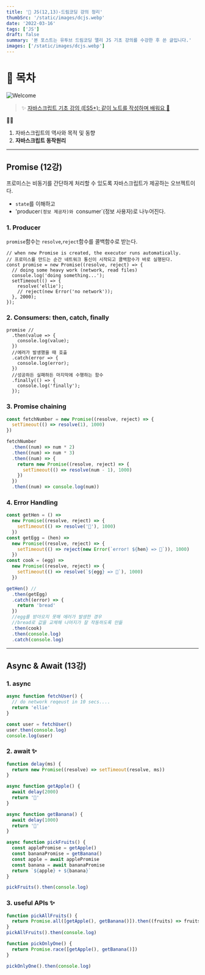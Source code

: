 ```yaml
---
title: '🎉 JS(12,13)-드림코딩 강의 정리'
thumbSrc: '/static/images/dcjs.webp'
date: '2022-03-16'
tags: ['JS']
draft: false
summary: '본 포스트는 유투브 드림코딩 앨리 JS 기초 강의를 수강한 후 쓴 글입니다.'
images: ['/static/images/dcjs.webp']
---
```


# 📌 목차

![Welcome](/static/images/dcjs.webp)

> ✨ [자바스크립트 기초 강의 (ES5+): 같이 노트를 작성하며 배워요 📒](https://www.youtube.com/playlist?list=PLv2d7VI9OotTVOL4QmPfvJWPJvkmv6h-2)

💁🏻

1.  자바스크립트의 역사와 목적 및 동향
2.  **자바스크립트 동작원리**

---

## Promise (12강)

프로미스는 비동기를 간단하게 처리할 수 있도록 자바스크립트가 제공하는 오브젝트이다.

- `state`를 이해하고
- 'producer`(정보 제공자)와 `consumer`(정보 사용자)로 나누어진다.

### 1. Producer

`promise`함수는 `resolve`,`reject`함수를 콜백함수로 받는다.

```JS
// when new Promise is created, the executor runs automatically.
// 프로미스를 만드는 순간 네트워크 통신이 시작되고 콜백함수가 바로 실행된다.
const promise = new Promise((resolve, reject) => {
  // doing some heavy work (network, read files)
  console.log('doing something...');
  setTimeout(() => {
    resolve('ellie');
    // reject(new Error('no network'));
  }, 2000);
});

```

### 2. Consumers: then, catch, finally

```JS
promise //
  .then(value => {
    console.log(value);
  })
  //에러가 발생했을 때 호출
  .catch(error => {
    console.log(error);
  })
  //성공하든 실패하든 마지막에 수행하는 함수
  .finally(() => {
    console.log('finally');
  });
```

### 3. Promise chaining

```js
const fetchNumber = new Promise((resolve, reject) => {
  setTimeout(() => resolve(1), 1000)
})

fetchNumber
  .then((num) => num * 2)
  .then((num) => num * 3)
  .then((num) => {
    return new Promise((resolve, reject) => {
      setTimeout(() => resolve(num - 1), 1000)
    })
  })
  .then((num) => console.log(num))
```

### 4. Error Handling

```js
const getHen = () =>
  new Promise((resolve, reject) => {
    setTimeout(() => resolve('🐓'), 1000)
  })
const getEgg = (hen) =>
  new Promise((resolve, reject) => {
    setTimeout(() => reject(new Error(`error! ${hen} => 🥚`)), 1000)
  })
const cook = (egg) =>
  new Promise((resolve, reject) => {
    setTimeout(() => resolve(`${egg} => 🍳`), 1000)
  })

getHen() //
  .then(getEgg)
  .catch((error) => {
    return 'bread'
  })
  //egg를 받아오지 못해 에러가 발생한 경우
  //bread로 값을 교체해 나머지가 잘 작동하도록 만듦
  .then(cook)
  .then(console.log)
  .catch(console.log)
```

---

## Async & Await (13강)

### 1. async

```js
async function fetchUser() {
  // do network reqeust in 10 secs....
  return 'ellie'
}

const user = fetchUser()
user.then(console.log)
console.log(user)
```

### 2. await ✨

```js
function delay(ms) {
  return new Promise((resolve) => setTimeout(resolve, ms))
}

async function getApple() {
  await delay(2000)
  return '🍎'
}

async function getBanana() {
  await delay(1000)
  return '🍌'
}

async function pickFruits() {
  const applePromise = getApple()
  const bananaPromise = getBanana()
  const apple = await applePromise
  const banana = await bananaPromise
  return `${apple} + ${banana}`
}

pickFruits().then(console.log)
```

### 3. useful APIs ✨

```js
function pickAllFruits() {
  return Promise.all([getApple(), getBanana()]).then((fruits) => fruits.join(' + '))
}
pickAllFruits().then(console.log)

function pickOnlyOne() {
  return Promise.race([getApple(), getBanana()])
}

pickOnlyOne().then(console.log)
```
